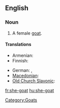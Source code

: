 ==English==

===Noun===
{{en-noun}}

# A female [[goat]].

====Translations====
{{trans-top|female goat}}
* Armenian: {{t|hy|այծ|tr=ayç|sc=Armn}}
* Finnish: {{t+|fi|kuttu}}
{{trans-mid}}
* German: {{t|de|Ziege|f}},  {{t|de|Geiß|f}}
* [[Macedonian]]: {{t|mk|коза|f|tr=koza|sc=Cyrl}}
* [[Old Church Slavonic]]: {{tø|cu|коза|f|tr=koza|sc=Cyrl|xs=Old Church Slavonic}}
{{trans-bottom}}

[[Category:Goats]]

[[fr:she-goat]]
[[hu:she-goat]]